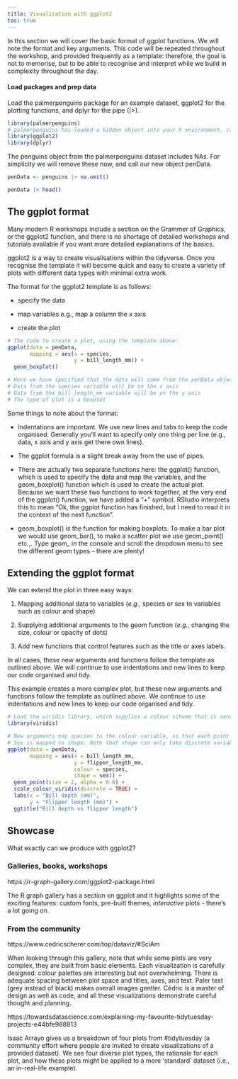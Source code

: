 ```yaml
---
title: Visualization with ggplot2
toc: true
---
```


In this section we will cover the basic format of ggplot functions. We will note the format and key arguments. This code will be repeated throughout the workshop, and provided frequently as a template: therefore, the goal is not to memorise, but to be able to recognise and interpret while we build in complexity throughout the day. 

#### Load packages and prep data

Load the palmerpenguins package for an example dataset, ggplot2 for the plotting functions, and dplyr for the pipe (|>).

```r
library(palmerpenguins)
# palmerpenguins has loaded a hidden object into your R environment, called penguins, which has data we will use for plotting.
library(ggplot2)
library(dplyr)
```

The penguins object from the palmerpenguins dataset includes NAs. For simplicity we will remove these now, and call our new object penData.

```r
penData <- penguins |> na.omit()

penData |> head()
```

## The ggplot format

Many modern R workshops include a section on the Grammer of Graphics, or the ggplot2 function, and there is no shortage of detailed workshops and tutorials available if you want more detailed explanations of the basics. 

ggplot2 is a way to create visualisations within the tidyverse. Once you recognise the template it will become quick and easy to create a variety of plots with different data types with minimal extra work.

The format for the ggplot2 template is as follows:
  
-   specify the data

-   map variables e.g., map a column the x axis

-   create the plot

```r
# The code to create a plot, using the template above:
ggplot(data = penData,
       mapping = aes(x = species,
                     y = bill_length_mm)) +
  geom_boxplot()

# Here we have specified that the data will come from the penData object
# Data from the species variable will be on the x axis
# Data from the bill_length_mm variable will be on the y axis
# The type of plot is a boxplot  
```

Some things to note about the format:
  
  -   Indentations are important. We use new lines and tabs to keep the code organised. Generally you'll want to specify only one thing per line (e.g., data, x axis and y axis get there own lines).

-   The ggplot formula is a slight break away from the use of pipes.

-   There are actually two separate functions here: the ggplot() function, which is used to specify the data and map the variables, and the geom_boxplot() function which is used to create the actual plot. Because we want these two functions to work together, at the very end of the ggplot() function, we have added a "+" symbol. RStudio interprets this to mean "Ok, the ggplot function has finished, but I need to read it in the context of the next function".

-   geom_boxplot() is the function for making boxplots. To make a bar plot we would use geom_bar(), to make a scatter plot we use geom_point() etc.,. Type geom\_ in the console and scroll the dropdown menu to see the different geom types - there are plenty!

## Extending the ggplot format

We can extend the plot in three easy ways: 

1. Mapping additional data to variables (*e.g.,* species or sex to variables such as colour and shape)

2. Supplying additional arguments to the geom function (*e.g.,* changing the size, colour or opacity of dots)

3. Add new functions that control features such as the title or axes labels. 

In all cases, these new arguments and functions follow the template as outlined above. We will continue to use indentations and new lines to keep our code organised and tidy. 

This example creates a more complex plot, but these new arguments and functions follow the template as outlined above. We continue to use indentations and new lines to keep our code organised and tidy. 

```r
# Load the viridis library, which supplies a colour scheme that is sensitive to colour-blindness.
library(viridis)

# New arguments map species to the colour variable, so that each point is coloured by species.
# Sex is mapped to shape. Note that shape can only take discrete variables.
ggplot(data = penData,
       mapping = aes(x = bill_length_mm,
                     y = flipper_length_mm,
                     colour = species,
                     shape = sex)) +
  geom_point(size = 2, alpha = 0.6) +
  scale_colour_viridis(discrete = TRUE) +
  labs(x = "Bill depth (mm)",
       y = "Flipper length (mm)") +
  ggtitle("Bill depth vs flipper length") 
```

## Showcase

What exactly can we produce with ggplot2?

### Galleries, books, workshops

https://r-graph-gallery.com/ggplot2-package.html

The R graph gallery has a section on ggplot and it highlights some of the exciting features: custom fonts, pre-built themes, *interactive* plots - there's a lot going on. 


### From the community 

https://www.cedricscherer.com/top/dataviz/#SciAm

When looking through this gallery, note that while some plots are very complex, they are built from basic elements. Each visualization is carefully designed: colour palettes are interesting but not overwhelming. There is adequate spacing between plot space and titles, axes, and text. Paler text (grey instead of black) makes overall images gentler. Cédric is a master of design as well as code, and all these visualizations demonstrate careful thought and planning. 


https://towardsdatascience.com/explaining-my-favourite-tidytuesday-projects-e44bfe988813

Isaac Arrayo gives us a breakdown of four plots from #tidytuesday (a community effort where people are invited to create visualizations of a provided dataset). We see four diverse plot types, the rationale for each plot, and how these plots might be applied to a more 'standard' dataset (i.e., an in-real-life example).

